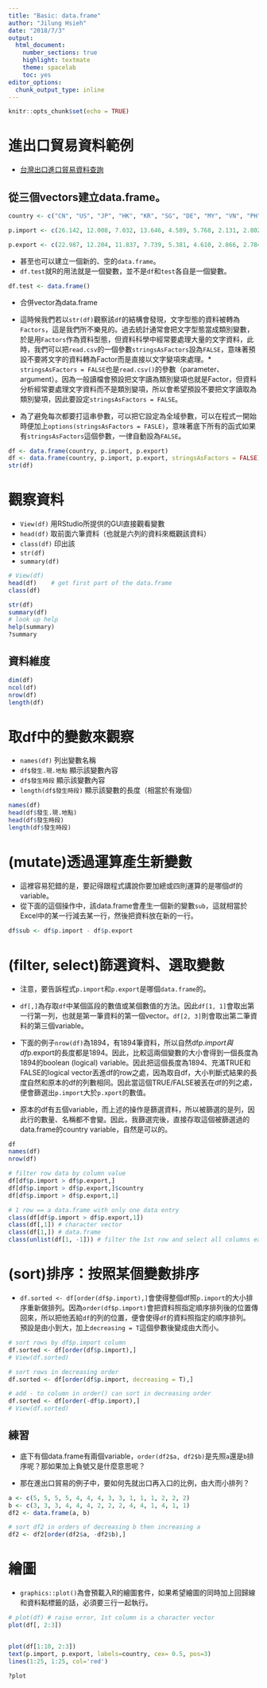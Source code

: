 ```yaml
---
title: "Basic: data.frame"
author: "Jilung Hsieh"
date: "2018/7/3"
output: 
  html_document: 
    number_sections: true
    highlight: textmate
    theme: spacelab
    toc: yes
editor_options: 
  chunk_output_type: inline
---
```


```r
knitr::opts_chunk$set(echo = TRUE)
```



# 進出口貿易資料範例

* [台灣出口進口貿易資料查詢](http://cus93.trade.gov.tw/FSC3040F/FSC3040F?menuURL=FSC3040F)

## 從三個vectors建立data.frame。

```r
country <- c("CN", "US", "JP", "HK", "KR", "SG", "DE", "MY", "VN", "PH", "TH", "AU", "NL", "SA", "ID", "GB", "IN", "FR", "IT", "AE")

p.import <- c(26.142, 12.008, 7.032, 13.646, 4.589, 5.768, 2.131, 2.802, 3.428, 3.019, 1.976, 1.118, 1.624, 0.449, 0.983, 1.302, 1.027, 0.553, 0.670, 0.455)

p.export <- c(22.987, 12.204, 11.837, 7.739, 5.381, 4.610, 2.866, 2.784, 2.414, 2.092, 1.839, 1.788, 1.665, 1.409, 1.391, 1.075, 0.974, 0.899, 0.800, 0.728)
```



* 甚至也可以建立一個新的、空的`data.frame`。
* `df.test`就R的用法就是一個變數，並不是`df`和`test`各自是一個變數。

```r
df.test <- data.frame()
```

* 合併vector為data.frame

* 這時候我們若以`str(df)`觀察該`df`的結構會發現，文字型態的資料被轉為`Factors`，這是我們所不樂見的。過去統計通常會把文字型態當成類別變數，於是用`Factors`作為資料型態，但資料科學中經常要處理大量的文字資料，此時，我們可以把`read.csv`的一個參數`stringsAsFactors`設為`FALSE`，意味著預設不要將文字的資料轉為Factor而是直接以文字變項來處理。* `stringsAsFactors = FALSE`也是`read.csv()`的參數（parameter、argument）。因為一般讀檔會預設把文字讀為類別變項也就是Factor，但資料分析經常要處理文字資料而不是類別變項，所以會希望預設不要把文字讀取為類別變項，因此要設定`stringsAsFactors = FALSE`。

* 為了避免每次都要打這串參數，可以把它設定為全域參數，可以在程式一開始時便加上`options(stringsAsFactors = FASLE)`，意味著底下所有的函式如果有`stringsAsFactors`這個參數，一律自動設為`FALSE`。


```r
df <- data.frame(country, p.import, p.export)
df <- data.frame(country, p.import, p.export, stringsAsFactors = FALSE)
str(df)
```



# 觀察資料

* `View(df)` 用RStudio所提供的GUI直接觀看變數
* `head(df)` 取前面六筆資料（也就是六列的資料來概觀該資料）
* `class(df)` 印出該
* `str(df)`
* `summary(df)`

```r
# View(df)
head(df)	# get first part of the data.frame
class(df)
```


```r
str(df)
summary(df)
# look up help
help(summary)
?summary
```




## 資料維度

```r
dim(df)
ncol(df)
nrow(df)
length(df)
```


# 取df中的變數來觀察

* `names(df)`  列出變數名稱
* `df$發生.現.地點` 顯示該變數內容
* `df$發生時段` 顯示該變數內容
* `length(df$發生時段)` 顯示該變數的長度（相當於有幾個）

```r
names(df)
head(df$發生.現.地點)
head(df$發生時段)
length(df$發生時段)
```




# (mutate)透過運算產生新變數
* 這裡容易犯錯的是，要記得跟程式講說你要加總或四則運算的是哪個df的variable。
* 從下面的這個操作中，該data.frame會產生一個新的變數`sub`，這就相當於Excel中的某一行減去某一行，然後把資料放在新的一行。

```r
df$sub <- df$p.import - df$p.export
```




# (filter, select)篩選資料、選取變數

* 注意，要告訴程式`p.import`和`p.export`是哪個`data.frame`的。

* `df[,]`為存取`df`中某個區段的數值或某個數值的方法。因此`df[1, 1]`會取出第一行第一列，也就是第一筆資料的第一個vector。`df[2, 3]`則會取出第二筆資料的第三個variable。

* 下面的例子`nrow(df)`為1894，有1894筆資料，所以自然df$p.import與df$p.export的長度都是1894。因此，比較這兩個變數的大小會得到一個長度為1894的boolean (logical) variable。因此把這個長度為1894、充滿TRUE和FALSE的logical vector丟進df的row之處，因為取自df，大小判斷式結果的長度自然和原本的df的列數相同。因此當這個TRUE/FALSE被丟在df的列之處，便會篩選出`p.import`大於`p.xport`的數值。

* 原本的df有五個variable，而上述的操作是篩選資料，所以被篩選的是列，因此行的數量、名稱都不會變。因此，我篩選完後，直接存取這個被篩選過的data.frame的country variable，自然是可以的。


```r
df
names(df)
nrow(df)

# filter row data by column value
df[df$p.import > df$p.export,]
df[df$p.import > df$p.export,]$country
df[df$p.import > df$p.export,1]

# 1 row == a data.frame with only one data entry
class(df[df$p.import > df$p.export,1])
class(df[,1]) # character vector
class(df[1,]) # data.frame
class(unlist(df[1, -1])) # filter the 1st row and select all columns except 1

```



# (sort)排序：按照某個變數排序

* `df.sorted <- df[order(df$p.import),]`會使得整個df照`p.import`的大小排序重新做排列。因為`order(df$p.import)`會把資料照指定順序排列後的位置傳回來，所以把他丟給`df`的列的位置，便會使得`df`的資料照指定的順序排列。
預設是由小到大，加上`decreasing = T`這個參數後變成由大而小。

```r
# sort rows by df$p.import column
df.sorted <- df[order(df$p.import),]
# View(df.sorted)

# sort rows in decreasing order
df.sorted <- df[order(df$p.import, decreasing = T),]

# add - to column in order() can sort in decreasing order
df.sorted <- df[order(-df$p.import),]
# View(df.sorted)
```



## 練習

* 底下有個data.frame有兩個variable，`order(df2$a, df2$b)`是先照`a`還是`b`排序呢？那如果加上負號又是什麼意思呢？

* 那在進出口貿易的例子中，要如何先就出口再入口的比例，由大而小排列？

```r
a <- c(5, 5, 5, 5, 4, 4, 4, 3, 3, 1, 1, 1, 2, 2, 2)
b <- c(3, 3, 3, 4, 4, 4, 2, 2, 2, 4, 4, 1, 4, 1, 1)
df2 <- data.frame(a, b)

# sort df2 in orders of decreasing b then increasing a
df2 <- df2[order(df2$a, -df2$b),]
```



# 繪圖

* `graphics::plot()`為會預載入R的繪圖套件，如果希望繪圖的同時加上回歸線和資料點標籤的話，必須要三行一起執行。
```r
# plot(df) # raise error, 1st column is a character vector
plot(df[, 2:3])


plot(df[1:10, 2:3])
text(p.import, p.export, labels=country, cex= 0.5, pos=3)
lines(1:25, 1:25, col='red')

?plot
```
